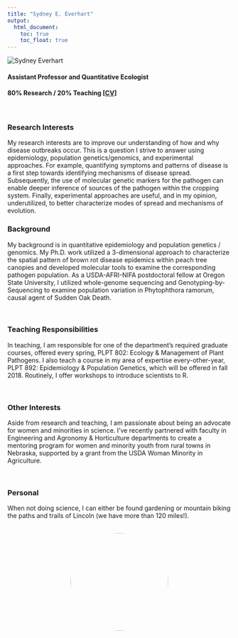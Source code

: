 ```yaml
---
title: "Sydney E. Everhart"
output:
  html_document:
    toc: true
    toc_float: true
---
```


![](images/SydneyEverhart_2016.jpg "Sydney Everhart"){.custom_circle .grow}

#### Assistant Professor and Quantitative Ecologist
#### 80% Research / 20% Teaching  [<a href="documents/Everhart_CV.pdf">CV</a>]

<br>

### Research Interests
My research interests are to improve our understanding of how and why disease outbreaks occur.  This is a question I strive to answer using epidemiology, population genetics/genomics, and experimental approaches.    For example, quantifying symptoms and patterns of disease is a first step towards identifying mechanisms of disease spread.  Subsequently, the use of molecular genetic markers for the pathogen can enable deeper inference of sources of the pathogen within the cropping system.  Finally, experimental approaches are useful, and in my opinion, underutilized, to better characterize modes of spread and mechanisms of evolution.

### Background
My background is in quantitative epidemiology and population genetics / genomics. My Ph.D. work utilized a 3-dimensional approach to characterize the spatial pattern of brown rot disease epidemics within peach tree canopies and developed molecular tools to examine the corresponding pathogen population. As a USDA-AFRI-NIFA postdoctoral fellow at Oregon State University, I utilized whole-genome sequencing and Genotyping-by-Sequencing to examine population variation in Phytophthora ramorum, causal agent of Sudden Oak Death. 

<br>

### Teaching Responsibilities
In teaching, I am responsible for one of the department's required graduate courses, offered every spring, PLPT 802: Ecology & Management of Plant Pathogens.  I also teach a course in my area of expertise every-other-year, PLPT 892: Epidemiology & Population Genetics, which will be offered in fall 2018.  Routinely, I offer workshops to introduce scientists to R.

<br>

### Other Interests
Aside from research and teaching, I am passionate about being an advocate for women and minorities in science.  I've recently partnered with faculty in Engineering and Agronomy & Horticulture departments to create a mentoring program for women and minority youth from rural towns in Nebraska, supported by a grant from the USDA Woman Minority in Agriculture. 

<br>

### Personal
When not doing science, I can either be found gardening or mountain biking the paths and trails of Lincoln (we have more than 120 miles!).

<br>
<center>
<img src="images/SydneyCompostPile.jpg" style="border-radius:50%;" width="220px">
</center>
